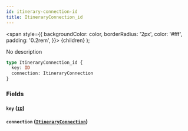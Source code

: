 ```yaml
---
id: itinerary-connection-id
title: ItineraryConnection_id
---
```


<span
style={{
      backgroundColor: color,
      borderRadius: '2px',
      color: '#fff',
      padding: '0.2rem',
    }}>
{children}
</span>
);

No description

```graphql
type ItineraryConnection_id {
  key: ID
  connection: ItineraryConnection
}
```

### Fields

#### `key` ([`ID`](/v1/scalars/id))

#### `connection` ([`ItineraryConnection`](/v1/objects/itinerary-connection))
